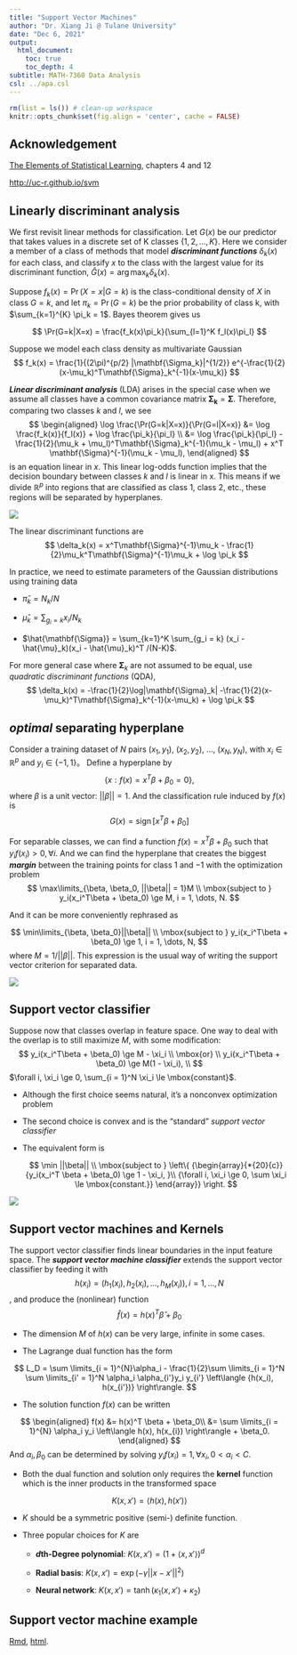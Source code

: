 ```yaml
---
title: "Support Vector Machines"
author: "Dr. Xiang Ji @ Tulane University"
date: "Dec 6, 2021"
output:
  html_document:
    toc: true
    toc_depth: 4  
subtitle: MATH-7360 Data Analysis
csl: ../apa.csl
---
```



```r
rm(list = ls()) # clean-up workspace
knitr::opts_chunk$set(fig.align = 'center', cache = FALSE)
```


## Acknowledgement

[The Elements of Statistical Learning](https://web.stanford.edu/~hastie/ElemStatLearn/), chapters 4 and 12

[http://uc-r.github.io/svm](http://uc-r.github.io/svm)


## Linearly discriminant analysis

\DeclareMathOperator*{\argmax}{arg\,max}

We first revisit linear methods for classification.
Let $G(x)$ be our predictor that takes values in a discrete set of K classes $\{1, 2, \dots, K\}$.
Here we consider a member of a class of methods that model **_discriminant functions_** $\delta_k(x)$ for each class, and classify $x$ to the class with the largest value for its discriminant function, $\hat G(x) = \argmax_k \delta_k(x)$.

Suppose $f_k(x) = \Pr(X=x | G = k)$ is the class-conditional density of $X$ in class $G=k$, and let $\pi_k = \Pr(G = k)$ be the prior probability of class k, with $\sum_{k=1}^{K} \pi_k = 1$.  Bayes theorem gives us

$$
\Pr(G=k|X=x) = \frac{f_k(x)\pi_k}{\sum_{l=1}^K f_l(x)\pi_l}
$$

Suppose we model each class density as multivariate Gaussian
$$
f_k(x) = \frac{1}{(2\pi)^{p/2} |\mathbf{\Sigma_k}|^{1/2}} e^{-\frac{1}{2}(x-\mu_k)^T\mathbf{\Sigma}_k^{-1}(x-\mu_k)}
$$

**_Linear discriminant analysis_** (LDA) arises in the special case when we assume all classes have a common covariance matrix $\mathbf{\Sigma_k}=\mathbf{\Sigma}$.  Therefore, comparing two classes $k$ and $l$, we see
$$
\begin{aligned}
\log \frac{\Pr(G=k|X=x)}{\Pr(G=l|X=x)} 
&= \log \frac{f_k(x)}{f_l(x)} + \log \frac{\pi_k}{\pi_l} \\
&= \log \frac{\pi_k}{\pi_l} - \frac{1}{2}(\mu_k + \mu_l)^T\mathbf{\Sigma}_k^{-1}(\mu_k - \mu_l) + x^T \mathbf{\Sigma}^{-1}(\mu_k - \mu_l),
\end{aligned}
$$
is an equation linear in $x$.  This linear log-odds function implies that the decision boundary between classes $k$ and $l$ is linear in x.
This means if we divide $\mathbb{R}^p$ into regions that are classified as class 1, class 2, etc., these regions will be separated by hyperplanes.

![](./LDA_example.png)

The linear discriminant functions are
$$
\delta_k(x) = x^T\mathbf{\Sigma}^{-1}\mu_k - \frac{1}{2}\mu_k^T\mathbf{\Sigma}^{-1}\mu_k + \log \pi_k
$$

In practice, we need to estimate parameters of the Gaussian distributions using training data

- $\hat \pi_k = N_k / N$

- $\hat \mu_k = \sum_{g_i = k} x_i/N_k$

- $\hat{\mathbf{\Sigma}} = \sum_{k=1}^K \sum_{g_i = k} (x_i - \hat{\mu}_k)(x_i - \hat{\mu}_k)^T /(N-K)$.

For more general case where $\mathbf{\Sigma}_k$ are not assumed to be equal, use _quadratic discriminant functions_ (QDA),
$$
\delta_k(x) = -\frac{1}{2}\log|\mathbf{\Sigma}_k| -\frac{1}{2}(x-\mu_k)^T\mathbf{\Sigma}_k^{-1}(x-\mu_k) + \log \pi_k
$$

## _optimal_ separating hyperplane
\DeclareMathOperator{\sign}{sign}

Consider a training dataset of $N$ pairs $(x_1, y_1)$, $(x_2, y_2)$, ..., $(x_N, y_N)$, with $x_i \in \mathbb{R}^p$ and $y_i \in \{-1, 1\}$。
Define a hyperplane by
$$
\{x:f(x) = x^T\beta + \beta_0 = 0\},
$$
where $\beta$ is a unit vector: $||\beta|| = 1$. And the classification rule induced by $f(x)$ is
$$
G(x) = \sign[x^T\beta + \beta_0] 
$$

For separable classes, we can find a function $f(x) = x^T\beta + \beta_0$ such that $y_if(x_i) > 0, \forall i$.
And we can find the hyperplane that creates the biggest **_margin_** between the training points for class $1$ and $-1$ with the optimization problem
$$
\max\limits_{\beta, \beta_0, ||\beta|| = 1}M \\
\mbox{subject to } y_i(x_i^T\beta + \beta_0) \ge M, i = 1, \dots, N.
$$

And it can be more conveniently rephrased as

$$
\min\limits_{\beta, \beta_0}||\beta|| \\
\mbox{subject to } y_i(x_i^T\beta + \beta_0) \ge 1, i = 1, \dots, N,
$$
where $M = 1/||\beta||$.
This expression is the usual way of writing the support vector criterion for separated data.

![](./separable_class.png)

## Support vector classifier

Suppose now that classes overlap in feature space.
One way to deal with the overlap is to still maximize $M$, with some modification:
$$
y_i(x_i^T\beta + \beta_0) \ge M - \xi_i \\
\mbox{or} \\
y_i(x_i^T\beta + \beta_0) \ge M(1 - \xi_i), \\
$$
$\forall i, \xi_i \ge 0, \sum_{i = 1}^N \xi_i \le \mbox{constant}$.

- Although the first choice seems natural, it's a nonconvex optimization problem

- The second choice is convex and is the "standard" _support vector classifier_

- The equivalent form is

    $$
    \min ||\beta|| \\
    \mbox{subject to } \left\{ {\begin{array}{*{20}{c}}
{y_i(x_i^T \beta + \beta_0) \ge 1 - \xi_i, }\\
{\forall i, \xi_i \ge 0, \sum \xi_i \le \mbox{constant.}}
\end{array}} \right.
    $$

![](./support_vector_classifier.png)


## Support vector machines and Kernels

The support vector classifier finds linear boundaries in the input feature space.
The **_support vector machine classifier_** extends the support vector classifier by feeding it with 
$$
h(x_i)=\left(h_1(x_i), h_2(x_i), \dots, h_M(x_i)\right), i = 1, \dots, N
$$
, and produce the (nonlinear) function
$$
\hat f(x) = h(x)^T \hat \beta + \beta_0
$$

- The dimension $M$ of $h(x)$ can be very large, infinite in some cases.

- The Lagrange dual function has the form

$$
L_D = \sum \limits_{i = 1}^{N}\alpha_i - \frac{1}{2}\sum \limits_{i = 1}^N \sum \limits_{i' = 1}^N \alpha_i \alpha_{i'}y_i y_{i'} \left\langle {h(x_i), h(x_{i'})} \right\rangle.
$$

- The solution function $f(x)$ can be written

$$
\begin{aligned}
f(x) &= h(x)^T \beta + \beta_0\\
&= \sum \limits_{i = 1}^{N} \alpha_i y_i \left\langle h(x), h(x_{i}) \right\rangle + \beta_0.
\end{aligned}
$$
And $\alpha_i, \beta_0$ can be determined by solving $y_if(x_i)=1, \forall x_i, 0<\alpha_i<C$.

- Both the dual function and solution only requires the **kernel** function which is the inner products in the transformed space

$$
K(x, x') = \left\langle h(x), h(x') \right\rangle
$$

- $K$ should be a symmetric positive (semi-) definite function.

- Three popular choices for $K$ are

    - **$d$th-Degree polynomial**: $K(x, x') = (1 + \left\langle x, x' \right\rangle)^d$
    
    - **Radial basis**: $K(x, x') = \exp(-\gamma ||x - x'||^2)$
    
    - **Neural network**: $K(x, x') = \tanh(\kappa_1 \left\langle x, x' \right\rangle + \kappa_2)$


## Support vector machine example

[Rmd](./example/svm_example.Rmd), [html](./example/svm_example.html).

